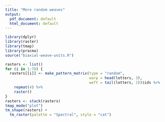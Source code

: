 ```yaml
---
title: "More random weaves"
output:
  pdf_document: default
  html_document: default
---
```


```r
library(dplyr)
library(raster)
library(tmap)
library(pracma)
source("biaxial-weave-units.R")
```

```r
rasters <- list()
for (i in 1:70) {
  rasters[[i]] <- make_pattern_matrix(type = "random", 
                                      warp = head(letters, 3), 
                                      weft = tail(letters, 2))$ids %>%
    repmat(4) %>%
    raster()
}
rasters <- stack(rasters)
tmap_mode("plot")
tm_shape(rasters) + 
  tm_raster(palette = "Spectral", style = "cat")
```